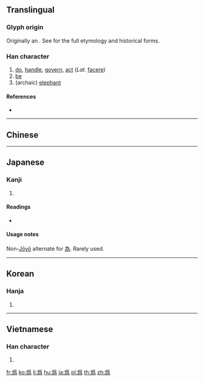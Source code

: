 {{character info/new}}
{{also|為|为}}
==Translingual==
{{stroke order|type=animate}}

===Glyph origin===
{{Han etym}}
Originally an {{Han compound|又|t1=hand|象|t2=elephant|ls=ic}}. See {{m|mul|為}} for the full etymology and historical forms.

===Han character===
{{Han char|rn=87|rad=爪|as=08|sn=12|four=2022.7,2032.7|canj=BHNF}}

# [[do]], [[handle]], [[govern]], [[act]] (''Lat.'' [[facere]])
# [[be]]
# (archaic) [[elephant]]

====References====
* {{Han ref|kx=0689.130|dkj=19686|dj=1102.160|hdz=32033.210|uh=7232|ud=29234}}

----

==Chinese==
{{zh-see|為|v}}

----

==Japanese==

===Kanji===
{{ja-kanji|grade=|rs=爪08|style=ky|shin=為}}

# {{defn|lang=ja|sort=爪08}}

====Readings====
* {{ja-readings|on=[[い]] (i)|kun=[[ため]] (tame), [[する]] (suru), [[なす]] (nasu), [[なる]] (naru)}}

====Usage notes====
Non-[[w:Jōyō kanji|Jōyō]] alternate for [[為]]. Rarely used.

----

==Korean==

===Hanja===
{{ko-hanja|hangeul=위|eumhun=|rv=wi|mr=wi|y=wi}}

# {{defn|lang=ko|sort=爪08}}

----

==Vietnamese==

===Han character===
{{vi-hantu|[[vay]], [[vì]], [[vĩ]], [[voi]] [[vơ]], [[vờ]], [[vi]], [[ví]], [[vị]]|rs=爪08}}

# {{defn|lang=vi|sort=爪08}}

[[fr:爲]]
[[ko:爲]]
[[li:爲]]
[[hu:爲]]
[[ja:爲]]
[[pl:爲]]
[[th:爲]]
[[zh:爲]]